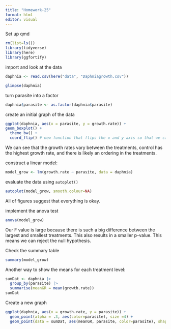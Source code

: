 ```yaml
---
title: "Homework-25"
format: html
editor: visual
---
```


Set up qmd

```r
rm(list=ls())
library(tidyverse)
library(here)
library(ggfortify)
```

import and look at the data

```r
daphnia <- read.csv(here("data", "Daphniagrowth.csv"))

glimpse(daphnia)
```

turn parasite into a factor

```r
daphnia$parasite <- as.factor(daphnia$parasite)
```

create an initial graph of the data

```r
ggplot(daphnia, aes(x = parasite, y = growth.rate)) +
geom_boxplot() +
  theme_bw() + 
  coord_flip() # new function that flips the x and y axis so that we can see the full parasite name
```

We can see that the growth rates vary between the treatments, control has the highest growth rate, and there is likely an ordering in the treatments.

construct a linear model:

```r
model_grow <- lm(growth.rate ~ parasite, data = daphnia)
```

evaluate the data using `autoplot()`

```r
autoplot(model_grow, smooth.colour=NA)
```

All of figures suggest that everything is okay.

implement the anova test

```r
anova(model_grow)
```

Our F value is large because there is such a big difference between the largest and smallest treatments. This also results in a smaller p-value. This means we can reject the null hypothesis.

Check the summary table

```r
summary(model_grow)
```

Another way to show the means for each treatment level:

```r
sumDat <- daphnia |> 
  group_by(parasite) |> 
  summarise(meanGR = mean(growth.rate))
sumDat
```

Create a new graph

```r
ggplot(daphnia, aes(x = growth.rate, y = parasite)) +
  geom_point(alpha = .3, aes(color=parasite), size =4) +
  geom_point(data = sumDat, aes(meanGR, parasite, color=parasite), shape = "diamond", size = 8)
```

